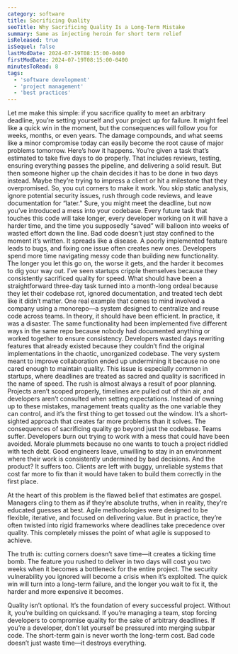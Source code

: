 ```yaml
---
category: software
title: Sacrificing Quality
seoTitle: Why Sacrificing Quality Is a Long-Term Mistake
summary: Same as injecting heroin for short term relief
isReleased: true
isSequel: false
lastModDate: 2024-07-19T08:15:00-0400
firstModDate: 2024-07-19T08:15:00-0400
minutesToRead: 8
tags:
  - 'software development'
  - 'project management'
  - 'best practices'
---
```


<C>
Let me make this simple: if you sacrifice quality to meet an arbitrary deadline, you’re setting yourself and your project up for failure. It might feel like a quick win in the moment, but the consequences will follow you for weeks, months, or even years. The damage compounds, and what seems like a minor compromise today can easily become the root cause of major problems tomorrow.
</C>

<C>
Here’s how it happens. You’re given a task that’s estimated to take five days to do properly. That includes reviews, testing, ensuring everything passes the pipeline, and delivering a solid result. But then someone higher up the chain decides it has to be done in two days instead. Maybe they’re trying to impress a client or hit a milestone that they overpromised. So, you cut corners to make it work. You skip static analysis, ignore potential security issues, rush through code reviews, and leave documentation for “later.” Sure, you might meet the deadline, but now you’ve introduced a mess into your codebase. Every future task that touches this code will take longer, every developer working on it will have a harder time, and the time you supposedly “saved” will balloon into weeks of wasted effort down the line.
</C>

<C>
Bad code doesn’t just stay confined to the moment it’s written. It spreads like a disease. A poorly implemented feature leads to bugs, and fixing one issue often creates new ones. Developers spend more time navigating messy code than building new functionality. The longer you let this go on, the worse it gets, and the harder it becomes to dig your way out. I’ve seen startups cripple themselves because they consistently sacrificed quality for speed. What should have been a straightforward three-day task turned into a month-long ordeal because they let their codebase rot, ignored documentation, and treated tech debt like it didn’t matter.
</C>

<C>
One real example that comes to mind involved a company using a monorepo—a system designed to centralize and reuse code across teams. In theory, it should have been efficient. In practice, it was a disaster. The same functionality had been implemented five different ways in the same repo because nobody had documented anything or worked together to ensure consistency. Developers wasted days rewriting features that already existed because they couldn’t find the original implementations in the chaotic, unorganized codebase. The very system meant to improve collaboration ended up undermining it because no one cared enough to maintain quality.
</C>

<C>
This issue is especially common in startups, where deadlines are treated as sacred and quality is sacrificed in the name of speed. The rush is almost always a result of poor planning. Projects aren’t scoped properly, timelines are pulled out of thin air, and developers aren’t consulted when setting expectations. Instead of owning up to these mistakes, management treats quality as the one variable they can control, and it’s the first thing to get tossed out the window. It’s a short-sighted approach that creates far more problems than it solves.
</C>

<C>
The consequences of sacrificing quality go beyond just the codebase. Teams suffer. Developers burn out trying to work with a mess that could have been avoided. Morale plummets because no one wants to touch a project riddled with tech debt. Good engineers leave, unwilling to stay in an environment where their work is consistently undermined by bad decisions. And the product? It suffers too. Clients are left with buggy, unreliable systems that cost far more to fix than it would have taken to build them correctly in the first place.
</C>
<C>

At the heart of this problem is the flawed belief that estimates are gospel. Managers cling to them as if they’re absolute truths, when in reality, they’re educated guesses at best. Agile methodologies were designed to be flexible, iterative, and focused on delivering value. But in practice, they’re often twisted into rigid frameworks where deadlines take precedence over quality. This completely misses the point of what agile is supposed to achieve.
</C>
<C>

The truth is: cutting corners doesn’t save time—it creates a ticking time bomb. The feature you rushed to deliver in two days will cost you two weeks when it becomes a bottleneck for the entire project. The security vulnerability you ignored will become a crisis when it’s exploited. The quick win will turn into a long-term failure, and the longer you wait to fix it, the harder and more expensive it becomes.
</C>

<C>
Quality isn’t optional. It’s the foundation of every successful project. Without it, you’re building on quicksand. If you’re managing a team, stop forcing developers to compromise quality for the sake of arbitrary deadlines. If you’re a developer, don’t let yourself be pressured into merging subpar code. The short-term gain is never worth the long-term cost. Bad code doesn’t just waste time—it destroys everything.
</C>